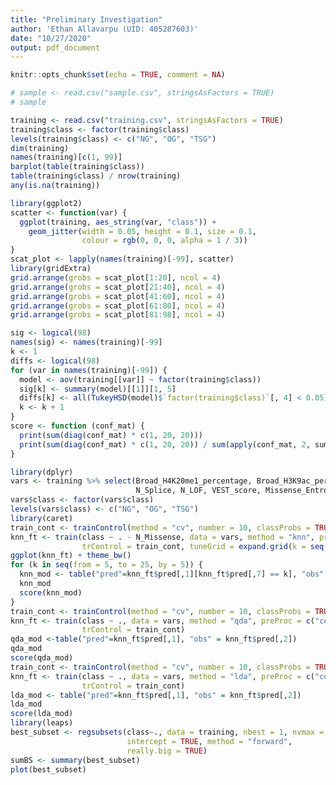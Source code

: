 ```yaml
---
title: "Preliminary Investigation"
author: 'Ethan Allavarpu (UID: 405287603)'
date: "10/27/2020"
output: pdf_document
---
```


```r
knitr::opts_chunk$set(echo = TRUE, comment = NA)
```

```r
# sample <- read.csv("sample.csv", stringsAsFactors = TRUE)
# sample
```
```r
training <- read.csv("training.csv", stringsAsFactors = TRUE)
training$class <- factor(training$class)
levels(training$class) <- c("NG", "OG", "TSG")
dim(training)
names(training)[c(1, 99)]
barplot(table(training$class))
table(training$class) / nrow(training)
any(is.na(training))

library(ggplot2)
scatter <- function(var) {
  ggplot(training, aes_string(var, "class")) +
    geom_jitter(width = 0.05, height = 0.1, size = 0.1,
                colour = rgb(0, 0, 0, alpha = 1 / 3))
}
scat_plot <- lapply(names(training)[-99], scatter)
library(gridExtra)
grid.arrange(grobs = scat_plot[1:20], ncol = 4)
grid.arrange(grobs = scat_plot[21:40], ncol = 4)
grid.arrange(grobs = scat_plot[41:60], ncol = 4)
grid.arrange(grobs = scat_plot[61:80], ncol = 4)
grid.arrange(grobs = scat_plot[81:98], ncol = 4)
```


```r
sig <- logical(98)
names(sig) <- names(training)[-99]
k <- 1
diffs <- logical(98)
for (var in names(training)[-99]) {
  model <- aov(training[[var]] ~ factor(training$class))
  sig[k] <- summary(model)[[1]][1, 5]
  diffs[k] <- all(TukeyHSD(model)$`factor(training$class)`[, 4] < 0.05)
  k <- k + 1
}
score <- function (conf_mat) {
  print(sum(diag(conf_mat) * c(1, 20, 20)))
  print(sum(diag(conf_mat) * c(1, 20, 20)) / sum(apply(conf_mat, 2, sum) * c(1, 20, 20)))
}
```

```r
library(dplyr)
vars <- training %>% select(Broad_H4K20me1_percentage, Broad_H3K9ac_percentage, Inactivating_mutations_fraction,
                            N_Splice, N_LOF, VEST_score, Missense_Entropy, N_Missense, Cell_proliferation_rate_CRISPR_KD, class)
vars$class <- factor(vars$class)
levels(vars$class) <- c("NG", "OG", "TSG")
library(caret)
train_cont <- trainControl(method = "cv", number = 10, classProbs = TRUE, savePredictions = TRUE)
knn_ft <- train(class ~ . - N_Missense, data = vars, method = "knn", preProc = c("center", "scale"),
                trControl = train_cont, tuneGrid = expand.grid(k = seq(from = 5, to = 25, by = 5)))
ggplot(knn_ft) + theme_bw()
for (k in seq(from = 5, to = 25, by = 5)) {
  knn_mod <- table("pred"=knn_ft$pred[,1][knn_ft$pred[,7] == k], "obs" = knn_ft$pred[,2][knn_ft$pred[,7] == k])
  knn_mod
  score(knn_mod)
}
train_cont <- trainControl(method = "cv", number = 10, classProbs = TRUE, savePredictions = TRUE)
knn_ft <- train(class ~ ., data = vars, method = "qda", preProc = c("center", "scale"),
                trControl = train_cont)
qda_mod <-table("pred"=knn_ft$pred[,1], "obs" = knn_ft$pred[,2])
qda_mod
score(qda_mod)
train_cont <- trainControl(method = "cv", number = 10, classProbs = TRUE, savePredictions = TRUE)
knn_ft <- train(class ~ ., data = vars, method = "lda", preProc = c("center", "scale"),
                trControl = train_cont)
lda_mod <- table("pred"=knn_ft$pred[,1], "obs" = knn_ft$pred[,2])
lda_mod
score(lda_mod)
library(leaps)
best_subset <- regsubsets(class~., data = training, nbest = 1, nvmax = 10,
                          intercept = TRUE, method = "forward",
                          really.big = TRUE)
sumBS <- summary(best_subset)
plot(best_subset)
```


